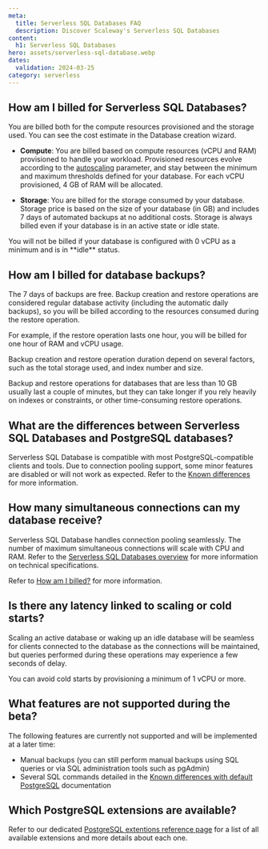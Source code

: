 ```yaml
---
meta:
  title: Serverless SQL Databases FAQ
  description: Discover Scaleway's Serverless SQL Databases
content:
  h1: Serverless SQL Databases
hero: assets/serverless-sql-database.webp
dates:
  validation: 2024-03-25
category: serverless
---
```


## How am I billed for Serverless SQL Databases?

You are billed both for the compute resources provisioned and the storage used. You can see the cost estimate in the Database creation wizard.

  - **Compute**: You are billed based on compute resources (vCPU and RAM) provisioned to handle your workload. Provisioned resources evolve according to the [autoscaling](/serverless/sql-databases/reference-content/serverless-sql-databases-overview/#autoscaling) parameter, and stay between the minimum and maximum thresholds defined for your database. For each vCPU provisioned, 4 GB of RAM will be allocated.

  - **Storage**: You are billed for the storage consumed by your database. Storage price is based on the size of your database (in GB) and includes 7 days of automated backups at no additional costs. Storage is always billed even if your database is in an active state or idle state.

  <Message type="note">
    You will not be billed if your database is configured with 0 vCPU as a minimum and is in **idle** status.
  </Message>

## How am I billed for database backups?

The 7 days of backups are free. Backup creation and restore operations are considered regular database activity (including the automatic daily backups), so you will be billed according to the resources consumed during the restore operation.

For example, if the restore operation lasts one hour, you will be billed for one hour of RAM and vCPU usage.

Backup creation and restore operation duration depend on several factors, such as the total storage used, and index number and size.

Backup and restore operations for databases that are less than 10 GB usually last a couple of minutes, but they can take longer if you rely heavily on indexes or constraints, or other time-consuming restore operations.

## What are the differences between Serverless SQL Databases and PostgreSQL databases?

Serverless SQL Database is compatible with most PostgreSQL-compatible clients and tools. Due to connection pooling support, some minor features are disabled or will not work as expected. Refer to the [Known differences](/serverless/sql-databases/reference-content/known-differences/) for more information.

## How many simultaneous connections can my database receive?

Serverless SQL Database handles connection pooling seamlessly. The number of maximum simultaneous connections will scale with CPU and RAM. Refer to the [Serverless SQL Databases overview](/serverless/sql-databases/reference-content/serverless-sql-databases-overview/) for more information on technical specifications.

Refer to [How am I billed?](/faq/serverless-sql-databases/#how-am-i-billed-for-serverless-sql-databases) for more information.

## Is there any latency linked to scaling or cold starts?

Scaling an active database or waking up an idle database will be seamless for clients connected to the database as the connections will be maintained, but queries performed during these operations may experience a few seconds of delay.

You can avoid cold starts by provisioning a minimum of 1 vCPU or more.

## What features are not supported during the beta?

The following features are currently not supported and will be implemented at a later time:

  - Manual backups (you can still perform manual backups using SQL queries or via SQL administration tools such as pgAdmin)
  - Several SQL commands detailed in the [Known differences with default PostgreSQL](/serverless/sql-databases/reference-content/known-differences/) documentation

## Which PostgreSQL extensions are available?

Refer to our dedicated [PostgreSQL extentions reference page](/serverless/sql-databases/reference-content/supported-postgresql-extensions/) for a list of all available extensions and more details about each one.